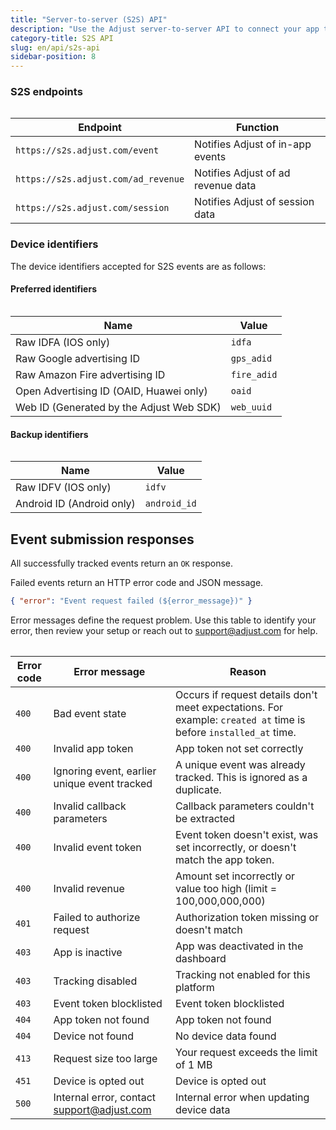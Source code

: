 ```yaml
---
title: "Server-to-server (S2S) API"
description: "Use the Adjust server-to-server API to connect your app to Adjust without changing your app code."
category-title: S2S API
slug: en/api/s2s-api
sidebar-position: 8
---
```


### S2S endpoints

<Table>

| Endpoint                            | Function                           |
| ----------------------------------- | ---------------------------------- |
| `https://s2s.adjust.com/event`      | Notifies Adjust of in-app events   |
| `https://s2s.adjust.com/ad_revenue` | Notifies Adjust of ad revenue data |
| `https://s2s.adjust.com/session`    | Notifies Adjust of session data    |

</Table>

### Device identifiers

The device identifiers accepted for S2S events are as follows:

#### Preferred identifiers

<Table>

| Name                                     | Value       |
| ---------------------------------------- | ----------- |
| Raw IDFA (IOS only)                      | `idfa`      |
| Raw Google advertising ID                | `gps_adid`  |
| Raw Amazon Fire advertising ID           | `fire_adid` |
| Open Advertising ID (OAID, Huawei only)  | `oaid`      |
| Web ID (Generated by the Adjust Web SDK) | `web_uuid`  |

</Table>

#### Backup identifiers

<Table>

| Name                      | Value        |
| ------------------------- | ------------ |
| Raw IDFV (IOS only)       | `idfv`       |
| Android ID (Android only) | `android_id` |

</Table>

## Event submission responses

All successfully tracked events return an `OK` response.

Failed events return an HTTP error code and JSON message.

```json title="Error response"
{ "error": "Event request failed (${error_message})" }
```

Error messages define the request problem. Use this table to identify your error, then review your setup or reach out to support@adjust.com for help.

<Table>

| Error code | Error message                                | Reason                                                                                                           |
| ---------- | -------------------------------------------- | ---------------------------------------------------------------------------------------------------------------- |
| `400`      | Bad event state                              | Occurs if request details don't meet expectations. For example: `created at` time is before `installed_at` time. |
| `400`      | Invalid app token                            | App token not set correctly                                                                                      |
| `400`      | Ignoring event, earlier unique event tracked | A unique event was already tracked. This is ignored as a duplicate.                                              |
| `400`      | Invalid callback parameters                  | Callback parameters couldn't be extracted                                                                        |
| `400`      | Invalid event token                          | Event token doesn't exist, was set incorrectly, or doesn't match the app token.                                  |
| `400`      | Invalid revenue                              | Amount set incorrectly or value too high (limit = 100,000,000,000)                                               |
| `401`      | Failed to authorize request                  | Authorization token missing or doesn't match                                                                     |
| `403`      | App is inactive                              | App was deactivated in the dashboard                                                                             |
| `403`      | Tracking disabled                            | Tracking not enabled for this platform                                                                           |
| `403`      | Event token blocklisted                      | Event token blocklisted                                                                                          |
| `404`      | App token not found                          | App token not found                                                                                              |
| `404`      | Device not found                             | No device data found                                                                                             |
| `413`      | Request size too large                       | Your request exceeds the limit of 1 MB                                                                           |
| `451`      | Device is opted out                          | Device is opted out                                                                                              |
| `500`      | Internal error, contact support@adjust.com   | Internal error when updating device data                                                                         |

</Table>
